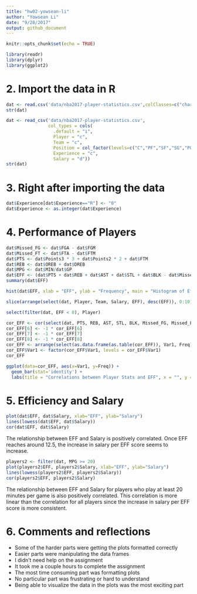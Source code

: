 ```yaml
---
title: "hw02-yowsean-li"
author: "Yowsean Li"
date: "9/28/2017"
output: github_document
---
```


```r
knitr::opts_chunk$set(echo = TRUE)
```
```r
library(readr)
library(dplyr)
library(ggplot2)
```
# 2. Import the data in R
```r
dat <- read.csv('data/nba2017-player-statistics.csv',colClasses=c("character", "character", "factor", "character", "double", rep("integer", 19)))
str(dat)
```
```r
dat <- read_csv('data/nba2017-player-statistics.csv',
                col_types = cols(
                  .default = "i",
                  Player = "c",
                  Team = "c",
                  Position = col_factor(levels=c("C","PF","SF","SG","PG")),
                  Experience = "c",
                  Salary = "d"))
str(dat)
```
# 3. Right after importing the data

```r
dat$Experience[dat$Experience=="R"] <- "0"
dat$Experience <- as.integer(dat$Experience)
```

# 4. Performance of Players
```r
dat$Missed_FG <- dat$FGA - dat$FGM
dat$Missed_FT <- dat$FTA - dat$FTM
dat$PTS <- dat$Points3 * 3 + dat$Points2 * 2 + dat$FTM
dat$REB <- dat$OREB + dat$DREB
dat$MPG <- dat$MIN/dat$GP
dat$EFF <- (dat$PTS + dat$REB + dat$AST + dat$STL + dat$BLK - dat$Missed_FG - dat$Missed_FT - dat$TO) / dat$GP
summary(dat$EFF)
```

```r
hist(dat$EFF, xlab = "EFF", ylab = "Frequency", main = "Histogram of Efficiency (EFF)")
```

```r
slice(arrange(select(dat, Player, Team, Salary, EFF), desc(EFF)), 0:10)
```

```r
select(filter(dat, EFF < 0), Player)
```

```r
cor_EFF <- cor(select(dat, PTS, REB, AST, STL, BLK, Missed_FG, Missed_FT, TO), select(dat, EFF))
cor_EFF[6] <- -1 * cor_EFF[6]
cor_EFF[7] <- -1 * cor_EFF[7]
cor_EFF[8] <- -1 * cor_EFF[8]
cor_EFF <- arrange(select(as.data.frame(as.table(cor_EFF)), Var1, Freq), desc(Freq))
cor_EFF$Var1 <- factor(cor_EFF$Var1, levels = cor_EFF$Var1)
cor_EFF
```

```r
ggplot(data=cor_EFF, aes(x=Var1, y=Freq)) +
  geom_bar(stat='identity') +
  labs(title = "Correlations between Player Stats and EFF", x = "", y = "Correlation")
```

# 5. Efficiency and Salary
```r
plot(dat$EFF, dat$Salary, xlab="EFF", ylab="Salary")
lines(lowess(dat$EFF, dat$Salary))
cor(dat$EFF, dat$Salary)
```
The relationship between EFF and Salary is positively correlated. Once EFF reaches around 12.5, the increase in salary per EFF score seems to increase.
```r
players2 <- filter(dat, MPG >= 20)
plot(players2$EFF, players2$Salary, xlab="EFF", ylab="Salary")
lines(lowess(players2$EFF, players2$Salary))
cor(players2$EFF, players2$Salary)
```
The relationship between EFF and Salary for players who play at least 20 minutes per game is also positively correlated. This correlation is more linear than the correlation for all players since the increase in salary per EFF score is more consistent.

# 6. Comments and reflections
- Some of the harder parts were getting the plots formatted correctly
- Easier parts were manipulating the data frames
- I didn't need help on the assignment
- It took me a couple hours to complete the assignment
- The most time consuming part was formatting plots
- No particular part was frustrating or hard to understand
- Being able to visualize the data in the plots was the most exciting part

